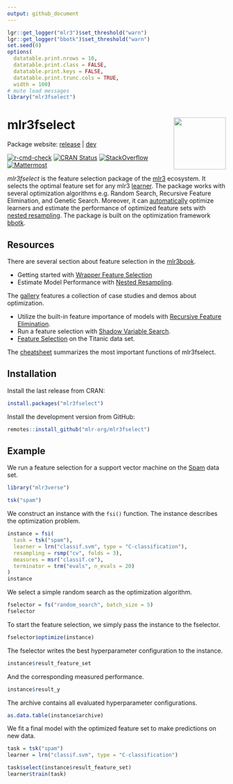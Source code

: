 ```yaml
---
output: github_document
---
```


```r
lgr::get_logger("mlr3")$set_threshold("warn")
lgr::get_logger("bbotk")$set_threshold("warn")
set.seed(0)
options(
  datatable.print.nrows = 10,
  datatable.print.class = FALSE,
  datatable.print.keys = FALSE,
  datatable.print.trunc.cols = TRUE,
  width = 100)
# mute load messages
library("mlr3fselect")
```

# mlr3fselect <img src="man/figures/logo.png" align="right" width = "120" />

Package website: [release](https://mlr3fselect.mlr-org.com/) | [dev](https://mlr3fselect.mlr-org.com/dev/)

<!-- badges: start -->
[![r-cmd-check](https://github.com/mlr-org/mlr3fselect/actions/workflows/r-cmd-check.yml/badge.svg)](https://github.com/mlr-org/mlr3fselect/actions/workflows/r-cmd-check.yml)
[![CRAN Status](https://www.r-pkg.org/badges/version/mlr3fselect)](https://cran.r-project.org/package=mlr3fselect)
[![StackOverflow](https://img.shields.io/badge/stackoverflow-mlr3-orange.svg)](https://stackoverflow.com/questions/tagged/mlr3)
[![Mattermost](https://img.shields.io/badge/chat-mattermost-orange.svg)](https://lmmisld-lmu-stats-slds.srv.mwn.de/mlr_invite/)
<!-- badges: end -->

*mlr3fselect* is the feature selection package of the [mlr3](https://mlr-org.com/) ecosystem.
It selects the optimal feature set for any mlr3 [learner](https://github.com/mlr-org/mlr3learners).
The package works with several optimization algorithms e.g. Random Search, Recursive Feature Elimination, and Genetic Search.
Moreover, it can [automatically](https://mlr3book.mlr-org.com/feature-selection.html#autofselect) optimize learners and estimate the performance of optimized feature sets with [nested resampling](https://mlr3book.mlr-org.com/optimization.html#sec-nested-resampling).
The package is built on the optimization framework [bbotk](https://github.com/mlr-org/bbotk).

## Resources

There are several section about feature selection in the [mlr3book](https://mlr3book.mlr-org.com).

* Getting started with [Wrapper Feature Selection](https://mlr3book.mlr-org.com/feature-selection.html#fs-wrapper)
* Estimate Model Performance with [Nested Resampling](https://mlr3book.mlr-org.com/feature-selection.html#autofselect).

The [gallery](https://mlr-org.com/gallery.html) features a collection of case studies and demos about optimization.

* Utilize the built-in feature importance of models with [Recursive Feature Elimination](https://mlr-org.com/gallery/optimization/2023-02-07-recursive-feature-elimination/).
* Run a feature selection with [Shadow Variable Search](https://mlr-org.com/gallery/optimization/2023-02-01-shadow-variable-search/).
* [Feature Selection](https://mlr-org.com/gallery/optimization/2020-09-14-mlr3fselect-basic/) on the Titanic data set.

The [cheatsheet](https://cheatsheets.mlr-org.com/mlr3fselect.pdf) summarizes the most important functions of mlr3fselect.

## Installation

Install the last release from CRAN:

```r
install.packages("mlr3fselect")
```

Install the development version from GitHub:

```r
remotes::install_github("mlr-org/mlr3fselect")
```

## Example

We run a feature selection for a support vector machine on the [Spam](https://mlr3.mlr-org.com/reference/mlr_tasks_spam.html) data set.

```r
library("mlr3verse")

tsk("spam")
```

We construct an instance with the `fsi()` function.
The instance describes the optimization problem.

```r
instance = fsi(
  task = tsk("spam"),
  learner = lrn("classif.svm", type = "C-classification"),
  resampling = rsmp("cv", folds = 3),
  measures = msr("classif.ce"),
  terminator = trm("evals", n_evals = 20)
)
instance
```

We select a simple random search as the optimization algorithm.

```r
fselector = fs("random_search", batch_size = 5)
fselector
```

To start the feature selection, we simply pass the instance to the fselector.

```r
fselector$optimize(instance)
```

The fselector writes the best hyperparameter configuration to the instance.

```r
instance$result_feature_set
```

And the corresponding measured performance.

```r
instance$result_y
```

The archive contains all evaluated hyperparameter configurations.

```r
as.data.table(instance$archive)
```

We fit a final model with the optimized feature set to make predictions on new data.

```r
task = tsk("spam")
learner = lrn("classif.svm", type = "C-classification")

task$select(instance$result_feature_set)
learner$train(task)
```
